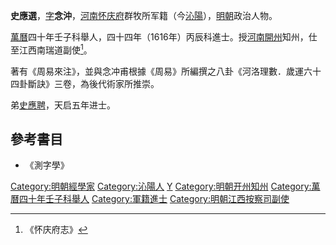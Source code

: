 '''史應選'''，[[表字|字]]'''念沖'''，[[河南|河南]][[怀庆府|怀庆府]]群牧所军籍（今[[沁陽|沁陽]]），[[明朝|明朝]]政治人物。

[[萬曆|萬曆]]四十年壬子科舉人，四十四年（1616年）丙辰科進士。授[[河南|河南]][[開州|開州]]知州，仕至江西南瑞道副使<ref>《怀庆府志》</ref>。

著有《周易來注》，並與念冲甫根據《周易》所編撰之八卦《河洛理數．歲運六十四卦斷訣》三卷，為後代術家所推崇。

弟[[史應聘|史應聘]]，天启五年进士。

==參考書目==
{{reflist}}
*《測字學》

{{start box}}
{{s-off}}
{{s-before|[[趙琦|趙琦]]}}
{{s-title|明朝開州知州|1619年－1620年}}
{{s-after|[[董象恆|董象恆]]}}
{{end box}}

{{萬曆四十四年丙辰科殿試金榜}}
{{DEFAULTSORT:Shi史}}

[[Category:明朝經學家|Category:明朝經學家]]
[[Category:沁陽人|Category:沁陽人]]
[[Category:史姓|Y]]
[[Category:明朝开州知州|Category:明朝开州知州]]
[[Category:萬曆四十年壬子科舉人|Category:萬曆四十年壬子科舉人]]
[[Category:軍籍進士|Category:軍籍進士]]
[[Category:明朝江西按察司副使|Category:明朝江西按察司副使]]